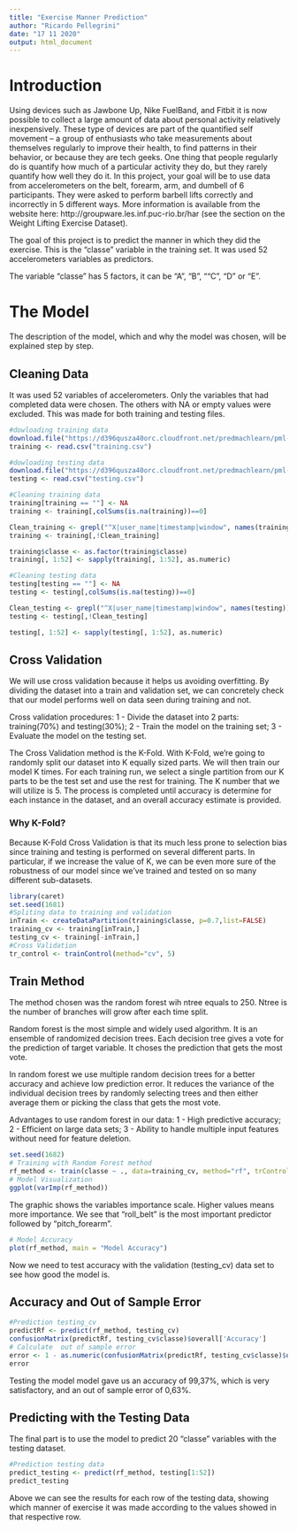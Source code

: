 ---
title: "Exercise Manner Prediction"
author: "Ricardo Pellegrini"
date: "17 11 2020"
output: html_document
---

# Introduction

Using devices such as Jawbone Up, Nike FuelBand, and Fitbit it is now possible to collect a large amount of data about personal activity relatively inexpensively. These type of devices are part of the quantified self movement – a group of enthusiasts who take measurements about themselves regularly to improve their health, to find patterns in their behavior, or because they are tech geeks. One thing that people regularly do is quantify how much of a particular activity they do, but they rarely quantify how well they do it. In this project, your goal will be to use data from accelerometers on the belt, forearm, arm, and dumbell of 6 participants. They were asked to perform barbell lifts correctly and incorrectly in 5 different ways. More information is available from the website here: http://groupware.les.inf.puc-rio.br/har (see the section on the Weight Lifting Exercise Dataset).

The goal of this project is to predict the manner in which they did the exercise. This is the "classe" variable in the training set. It was used 52 accelerometers variables as predictors.

The variable "classe" has 5 factors, it can be "A", "B", ""C", "D" or "E".


# The Model

The description of the model, which and why the model was chosen, will be explained step by step.

## Cleaning Data
It was used 52 variables of accelerometers. Only the variables that had completed data were chosen. The others with NA or empty values were excluded. This was made for both training and testing files.

```{r echo=TRUE, cache=TRUE}
#dowloading training data
download.file("https://d396qusza40orc.cloudfront.net/predmachlearn/pml-training.csv", destfile="training.csv")
training <- read.csv("training.csv")

#dowloading testing data
download.file("https://d396qusza40orc.cloudfront.net/predmachlearn/pml-testing.csv", destfile = "testing.csv")
testing <- read.csv("testing.csv")

#Cleaning training data
training[training == ""] <- NA
training <- training[,colSums(is.na(training))==0]

Clean_training <- grepl("^X|user_name|timestamp|window", names(training))
training <- training[,!Clean_training]

training$classe <- as.factor(training$classe)
training[, 1:52] <- sapply(training[, 1:52], as.numeric)

#Cleaning testing data
testing[testing == ""] <- NA
testing <- testing[,colSums(is.na(testing))==0]

Clean_testing <- grepl("^X|user_name|timestamp|window", names(testing))
testing <- testing[,!Clean_testing]

testing[, 1:52] <- sapply(testing[, 1:52], as.numeric)
```

## Cross Validation

We will use cross validation because it helps us avoiding overfitting. By dividing the dataset into a train and validation set, we can concretely check that our model performs well on data seen during training and not. 

Cross validation procedures:
  1 - Divide the dataset into 2 parts: training(70%) and testing(30%);
  2 - Train the model on the training set;
  3 - Evaluate the model on the testing set.
  
The Cross Validation method is the K-Fold. With K-Fold, we’re going to randomly split our dataset into K equally sized parts. We will then train our model K times. For each training run, we select a single partition from our K parts to be the test set and use the rest for training. The K number that we will utilize is 5. The process is completed until accuracy is determine for each instance in the dataset, and an overall accuracy estimate is provided.

### Why K-Fold? 

Because K-Fold Cross Validation is that its much less prone to selection bias since training and testing is performed on several different parts. In particular, if we increase the value of K, we can be even more sure of the robustness of our model since we’ve trained and tested on so many different sub-datasets. 

```{r echo=TRUE, cache=TRUE}
library(caret)
set.seed(1681)
#Spliting data to training and validation
inTrain <- createDataPartition(training$classe, p=0.7,list=FALSE)
training_cv <- training[inTrain,]
testing_cv <- training[-inTrain,]
#Cross Validation
tr_control <- trainControl(method="cv", 5)
```

## Train Method

The method chosen was the random forest wih ntree equals to 250. Ntree is the number of branches will grow after each time split.

Random forest is the most simple and widely used algorithm. It is an ensemble of randomized decision trees. Each decision tree gives a vote for the prediction of target variable. It choses the prediction that gets the most vote.

In random forest we use multiple random decision trees for a better accuracy and achieve low prediction error. It reduces the variance of the individual decision trees by randomly selecting trees and then either average them or picking the class that gets the most vote.

Advantages to use random forest in our data:
  1 - High predictive accuracy;
  2 - Efficient on large data sets;
  3 - Ability to handle multiple input features without need for feature deletion.

```{r echo=TRUE, cache=TRUE}
set.seed(1682)
# Training with Random Forest method
rf_method <- train(classe ~ ., data=training_cv, method="rf", trControl=tr_control, ntree=250)
# Model Visualization
ggplot(varImp(rf_method))
```

The graphic shows the variables importance scale. Higher values means more importance.
We see that "roll_belt" is the most important predictor followed by "pitch_forearm".

```{r}
# Model Accuracy
plot(rf_method, main = "Model Accuracy")
```


Now we need to test accuracy with the validation (testing_cv) data set to see how good the model is.

## Accuracy and Out of Sample Error

```{r echo=TRUE, cache=TRUE}
#Prediction testing_cv
predictRf <- predict(rf_method, testing_cv)
confusionMatrix(predictRf, testing_cv$classe)$overall['Accuracy']
# Calculate  out of sample error
error <- 1 - as.numeric(confusionMatrix(predictRf, testing_cv$classe)$overall['Accuracy'])
error
```
Testing the model model gave us an accuracy of 99,37%, which is very satisfactory, and an out of sample error of 0,63%.

## Predicting with the Testing Data 

The final part is to use the model to predict 20 "classe" variables with the testing dataset. 

```{r}
#Prediction testing data
predict_testing <- predict(rf_method, testing[1:52])
predict_testing
```

Above we can see the results for each row of the testing data, showing which manner of exercise it was made according to the values showed in that respective row.



